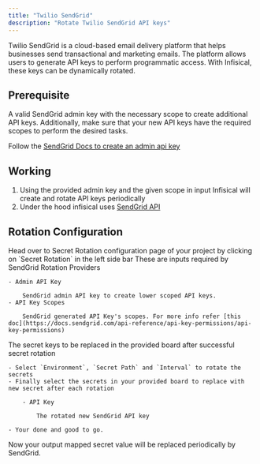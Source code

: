 ```yaml
---
title: "Twilio SendGrid"
description: "Rotate Twilio SendGrid API keys"
---
```


Twilio SendGrid is a cloud-based email delivery platform that helps businesses send transactional and marketing emails.
The platform allows users to generate API keys to perform programmatic access. With Infisical, these keys can be dynamically rotated.

## Prerequisite

A valid SendGrid admin key with the necessary scope to create additional API keys. Additionally, make sure that your new API keys have the required scopes to perform the desired tasks.

Follow the [SendGrid Docs to create an admin api key](https://docs.sendgrid.com/ui/account-and-settings/api-keys)

## Working

1. Using the provided admin key and the given scope in input Infisical will create and rotate API keys periodically
2. Under the hood infisical uses [SendGrid API](https://docs.sendgrid.com/api-reference/api-keys/create-api-keys)

## Rotation Configuration

<Steps>
  <Step title="Open Secret Rotation Page">
	Head over to Secret Rotation configuration page of your project by clicking on `Secret Rotation` in the left side bar 
  </Step>
  <Step title="Click on Twilio SendGrid Card" />
  <Step title="Provide the inputs">
  	These are inputs required by SendGrid Rotation Providers

	- Admin API Key

		SendGrid admin API key to create lower scoped API keys.
	- API Key Scopes

		SendGrid generated API Key's scopes. For more info refer [this doc](https://docs.sendgrid.com/api-reference/api-key-permissions/api-key-permissions)
  </Step>
  <Step title="Configure the output secret mapping">
  	The secret keys to be replaced in the provided board after successful secret rotation

	- Select `Environment`, `Secret Path` and `Interval` to rotate the secrets
	- Finally select the secrets in your provided board to replace with new secret after each rotation

		- API Key

			The rotated new SendGrid API key

	- Your done and good to go.
  </Step>
</Steps>

Now your output mapped secret value will be replaced periodically by SendGrid.	
